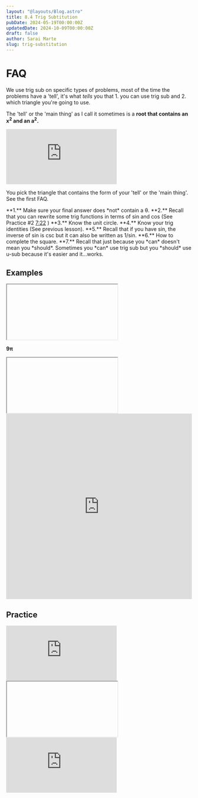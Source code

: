 ```yaml
---
layout: "@layouts/Blog.astro"
title: 8.4 Trig Subtitution
pubDate: 2024-05-19T00:00:00Z
updatedDate: 2024-10-09T00:00:00Z
draft: false
author: Sarai Marte
slug: trig-substitution
---
```




# FAQ

<FAQ question = "How do I know when to use trig sub?">

We use trig sub on specific types of problems, most of the time the problems have a 'tell', it's what _tells_ you that 1. you can use trig sub and 2. which triangle you're going to use.

The 'tell' or the 'main thing' as I call it sometimes is a **root that contains an x<sup>2</sup> and an a<sup>2</sup>.**

</FAQ>

<FAQ question = "How do I memorize the triangles? (You don't)">

<iframe
  src="https://www.youtube.com/embed/EF3aSfW27rw?si=w1RYj6S9Fs97pbNY"
  title="YouTube video player"
  frameborder="0"
  allow="accelerometer; autoplay; clipboard-write; encrypted-media; gyroscope; picture-in-picture; web-share"
  referrerpolicy="strict-origin-when-cross-origin"
  allowfullscreen
></iframe>

</FAQ>

<FAQ question = "How do I know which triangle to use?">

You pick the triangle that contains the form of your 'tell' or the 'main thing'. See the first FAQ.

</FAQ>
<FAQ question = "What other things do I need to be aware of to solve these problems?">
**1.** Make sure your final answer does *not* contain a θ.   
**2.** Recall that you can rewrite some trig functions in terms of sin and cos (See Practice #2 <a href = "https://youtu.be/DskUROMkPrg?t=442">7:22</a>  )  
**3.** Know the unit circle.  
**4.** Know your trig identities (See previous lesson).   
**5.** Recall that if you have sin, the inverse of sin is csc but it can also be written as 1/sin.    
**6.** How to complete the square.  
**7.** Recall that just because you *can* doesn't mean you *should*. Sometimes you *can* use trig sub but you *should* use u-sub because it's easier and it...works.
</FAQ>

## Examples

<ImageMd img={img1} alt="Example 1" />

<Solution>

<Latex formula="\mathbf{\frac{x}{4\sqrt{4 + x^2}} + C}"/>

<iframe
 
  src="https://www.youtube.com/embed/OKBO3-1RzHc?si=jXIt1TZwNN4rfkaP"
  title="YouTube video player"
  frameborder="0"
  allow="accelerometer; autoplay; clipboard-write; encrypted-media; gyroscope; picture-in-picture; web-share"
  referrerpolicy="strict-origin-when-cross-origin"
  allowfullscreen
></iframe>

</Solution>

<ImageMd img={img5} alt="Example 2" />

<Solution>

**9π**

<iframe
 
  src="https://www.youtube.com/embed/SxWTukBN4UA?si=cLHj4kCjGObqBElG"
  title="YouTube video player"
  frameborder="0"
  allow="accelerometer; autoplay; clipboard-write; encrypted-media; gyroscope; picture-in-picture; web-share"
  referrerpolicy="strict-origin-when-cross-origin"
  allowfullscreen
></iframe>

<div style="position: relative; padding-bottom: 100%; height: 0;">
  <iframe
    src="https://jumpshare.com/embed/YwX9C0xSWfmbYb5fAjWv"
    frameborder="0"
    webkitallowfullscreen
    mozallowfullscreen
    allowfullscreen
    style="position: absolute; top: 0; left: 0; width: 100%; height: 100%;"
  ></iframe>
</div>

</Solution>

## Practice

<Problem n="1">
<Latex formula = "\int \frac{1}{x \sqrt{x^2 - 4}} \, dx" />
</Problem>

<Solution>
<Latex formula="\frac{1}{2} \text{arcsec} \left( \frac{x}{2} \right) + C"/>
</Solution>

<Problem n = "2">
<Latex formula = "\int_{1}^{\sqrt{3}} \frac{1}{x \sqrt{x^2 + 1}} \, dx" />
</Problem>

<Solution>
<Latex formula="-\ln{\left| \sqrt{3} \right|} + \ln{\left| \sqrt{2} + 1 \right|}"/>

<iframe
  src="https://www.youtube.com/embed/DskUROMkPrg?si=KkCSx2B6J5idFqkc"
  title="YouTube video player"
  frameborder="0"
  allow="accelerometer; autoplay; clipboard-write; encrypted-media; gyroscope; picture-in-picture; web-share"
  referrerpolicy="strict-origin-when-cross-origin"
  allowfullscreen
></iframe>

</Solution>

<Problem n = "3" >
<Latex formula = "\int \frac{\sqrt{x^2 - 4}}{x} \, dx" />
</Problem>

<Solution>
<Latex formula="\sqrt{x^2 - 4} - 2 \, \text{arcsec}\left(\frac{x}{2}\right) + C"/>

<iframe
 
  src="https://www.youtube.com/embed/iVdXfL4Fnzk?si=HpqMNCtV1ZCMfXdk"
  title="YouTube video player"
  frameborder="0"
  allow="accelerometer; autoplay; clipboard-write; encrypted-media; gyroscope; picture-in-picture; web-share"
  referrerpolicy="strict-origin-when-cross-origin"
  allowfullscreen
></iframe>

</Solution>

<Problem n = "4" >
<Latex formula="\int_{1}^{\sqrt{2}} \frac{dx}{x^2 \sqrt{x^2 - 25}}"/>
</Problem>

<Solution>
<iframe src="https://www.youtube.com/embed/rFkb-KiEYRU?si=5Iit-MMnu6jV7S_Z" title="YouTube video player" frameborder="0" allow="accelerometer; autoplay; clipboard-write; encrypted-media; gyroscope; picture-in-picture; web-share" referrerpolicy="strict-origin-when-cross-origin" allowfullscreen></iframe>
</Solution>
